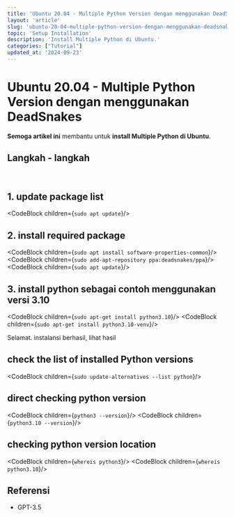 ```yaml
---
title: 'Ubuntu 20.04 - Multiple Python Version dengan menggunakan DeadSnakes'
layout: 'article'
slug: 'ubuntu-20-04-multiple-python-version-dengan-menggunakan-deadsnakes'
topic: 'Setup Installation'
description: 'Install Multiple Python di Ubuntu.'
categories: ["Tutorial"]
updated_at: '2024-09-23'
---
```



<ArticleHeader>

# Ubuntu 20.04 - Multiple Python Version dengan menggunakan DeadSnakes

<strong className="text-brand-blue-medium">Semoga artikel ini</strong> membantu untuk <strong className="text-brand-purple">install  Multiple Python di Ubuntu</strong>.

</ArticleHeader>

<ArticleContent>

## Langkah - langkah

<br />

## 1. update package list

<CodeBlock children={`sudo apt update`}/>

## 2. install required package

<CodeBlock children={`sudo apt install software-properties-common`}/>
<CodeBlock children={`sudo add-apt-repository ppa:deadsnakes/ppa`}/>
<CodeBlock children={`sudo apt update`}/>

## 3. install python sebagai contoh menggunakan versi 3.10

<CodeBlock children={`sudo apt-get install python3.10`}/>
<CodeBlock children={`sudo apt-get install python3.10-venv`}/>

Selamat. instalansi berhasil, lihat hasil

## check the list of installed Python versions

<CodeBlock children={`sudo update-alternatives --list python`}/>

## direct checking python version

<CodeBlock children={`python3 --version`}/>
<CodeBlock children={`python3.10 --version`}/>

## checking python version location

<CodeBlock children={`whereis python3`}/>
<CodeBlock children={`whereis python3.10`}/>


</ArticleContent>

<ArticleSidebar>

## Referensi
- GPT-3.5

</ArticleSidebar>
